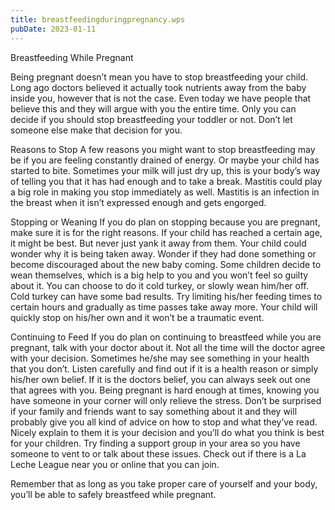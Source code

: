 ```yaml
---
title: breastfeedingduringpregnancy.wps
pubDate: 2023-01-11
---
```


Breastfeeding While Pregnant

Being pregnant doesn’t mean you have to stop breastfeeding your child. Long ago doctors believed it actually took nutrients away from the baby inside you, however that is not the case. Even today we have people that believe this and they will argue with you the entire time.  Only you can decide if you should stop breastfeeding your toddler or not. Don’t let someone else make that decision for you. 

Reasons to Stop
A few reasons you might want to stop breastfeeding may be if you are feeling constantly drained of energy. Or maybe your child has started to bite. Sometimes your milk will just dry up, this is your body’s way of telling you that it has had enough and to take a break.  Mastitis could play a big role in making you stop immediately as well. Mastitis is an infection in the breast when it isn’t expressed enough and gets engorged. 

Stopping or Weaning
If you do plan on stopping because you are pregnant, make sure it is for the right reasons. If your child has reached a certain age, it might be best. But never just yank it away from them.  Your child could wonder why it is being taken away. Wonder if they had done something or become discouraged about the new baby coming. Some children decide to wean themselves, which is a big help to you and you won’t feel so guilty about it. You can choose to do it cold turkey, or slowly wean him/her off. Cold turkey can have some bad results.  Try limiting his/her feeding times to certain hours and gradually as time passes take away more. Your child will quickly stop on his/her own and it won’t be a traumatic event. 

Continuing to Feed
If you do plan on continuing to breastfeed while you are pregnant, talk with your doctor about it. Not all the time will the doctor agree with your decision.  Sometimes he/she may see something in your health that you don’t. Listen carefully and find out if it is a health reason or simply his/her own belief.  If it is the doctors belief, you can always seek out one that agrees with you.  Being pregnant is hard enough at times, knowing you have someone in your corner will only relieve the stress.  Don’t be surprised if your family and friends want to say something about it and they will probably give you all kind of advice on how to stop and what they’ve read. Nicely explain to them it is your decision and you’ll do what you think is best for your children. Try finding a support group in your area so you have someone to vent to or talk about these issues. Check out if there is a La Leche League near you or online that you can join. 

Remember that as long as you take proper care of yourself and your body, you’ll be able to safely breastfeed while pregnant.